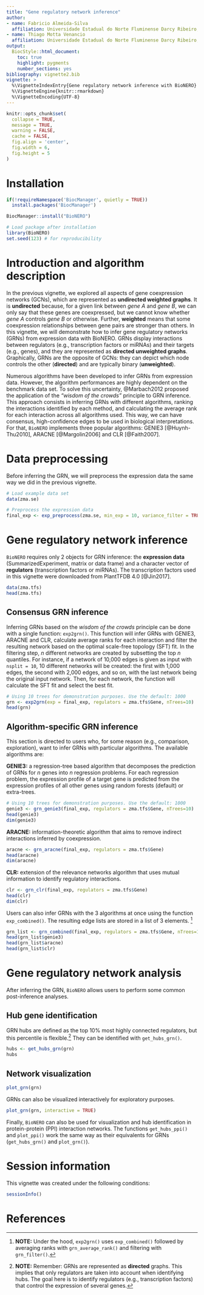 ```yaml
---
title: "Gene regulatory network inference"
author: 
- name: Fabricio Almeida-Silva
  affiliation: Universidade Estadual do Norte Fluminense Darcy Ribeiro, RJ, Brazil
- name: Thiago Motta Venancio
  affiliation: Universidade Estadual do Norte Fluminense Darcy Ribeiro, RJ, Brazil
output: 
  BiocStyle::html_document:
    toc: true
    highlight: pygments
    number_sections: yes
bibliography: vignette2.bib
vignette: >
  %\VignetteIndexEntry{Gene regulatory network inference with BioNERO}
  %\VignetteEngine{knitr::rmarkdown}
  %\VignetteEncoding{UTF-8}
---
```


```r
knitr::opts_chunk$set(
  collapse = TRUE,
  message = TRUE,
  warning = FALSE,
  cache = FALSE,
  fig.align = 'center',
  fig.width = 6,
  fig.height = 5
)
```

# Installation

```r
if(!requireNamespace('BiocManager', quietly = TRUE))
  install.packages('BiocManager')

BiocManager::install("BioNERO")
```

```r
# Load package after installation
library(BioNERO)
set.seed(123) # for reproducibility
```


# Introduction and algorithm description

In the previous vignette, we explored all aspects of gene coexpression networks (GCNs), which are represented as **undirected weighted graphs**. It is **undirected** because, for a given link between *gene A* and *gene B*, we can only say that these genes are coexpressed, but we cannot know whether *gene A* controls *gene B* or otherwise. Further, **weighted** means that some coexpression relationships between gene pairs are stronger than others. In this vignette, we will demonstrate how to infer gene regulatory networks (GRNs) from expression data with BioNERO. GRNs display interactions between regulators (e.g., transcription factors or miRNAs) and their targets (e.g., genes), and they are represented as **directed unweighted graphs**. Graphically, GRNs are the opposite of GCNs: they can depict which node controls the other (**directed**) and are typically binary (**unweighted**). 

Numerous algorithms have been developed to infer GRNs from expression data. However, the algorithm performances are highly dependent on the benchmark data set. To solve this uncertainty, @Marbach2012 proposed the application of the *"wisdom of the crowds"* principle to GRN inference. This approach consists in inferring GRNs with different algorithms, ranking the interactions identified by each method, and calculating the average rank for each interaction across all algorithms used. This way, we can have consensus, high-confidence edges to be used in biological interpretations. For that, `BioNERO` implements three popular algorithms: GENIE3 [@Huynh-Thu2010], ARACNE [@Margolin2006] and CLR [@Faith2007].


# Data preprocessing

Before inferring the GRN, we will preprocess the expression data the same way we did in the previous vignette.

```r
# Load example data set
data(zma.se)

# Preprocess the expression data
final_exp <- exp_preprocess(zma.se, min_exp = 10, variance_filter = TRUE, n=2000)
```


# Gene regulatory network inference

`BioNERO` requires only 2 objects for GRN inference: the **expression data** (SummarizedExperiment, matrix or data frame) and a character vector of **regulators** (transcription factors or miRNAs). The transcription factors used in this vignette were downloaded from PlantTFDB 4.0 [@Jin2017].

```r
data(zma.tfs)
head(zma.tfs)
```

## Consensus GRN inference

Inferring GRNs based on the *wisdom of the crowds* principle can be done with a single function: `exp2grn()`. This function will infer GRNs with GENIE3, ARACNE and CLR, calculate average ranks for each interaction and filter the resulting network based on the optimal scale-free topology (SFT) fit. In the filtering step, *n* different networks are created by subsetting the top *n* quantiles. For instance, if a network of 10,000 edges is given as input with `nsplit = 10`, 10 different networks will be created: the first with 1,000 edges, the second with 2,000 edges, and so on, with the last network being the original input network. Then, for each network, the function will calculate the SFT fit and select the best fit.

```r
# Using 10 trees for demonstration purposes. Use the default: 1000
grn <- exp2grn(exp = final_exp, regulators = zma.tfs$Gene, nTrees=10)
head(grn)
```


## Algorithm-specific GRN inference

This section is directed to users who, for some reason (e.g., comparison, exploration), want to infer GRNs with particular algorithms. The available algorithms are:

**GENIE3:** a regression-tree based algorithm that decomposes the prediction of GRNs for *n* genes into *n* regression problems. For each regression problem, the expression profile of a target gene is predicted from the expression profiles of all other genes using random forests (default) or extra-trees.

```r
# Using 10 trees for demonstration purposes. Use the default: 1000
genie3 <- grn_genie3(final_exp, regulators = zma.tfs$Gene, nTrees=10)
head(genie3)
dim(genie3)
```


**ARACNE:** information-theoretic algorithm that aims to remove indirect interactions inferred by coexpression.

```r
aracne <- grn_aracne(final_exp, regulators = zma.tfs$Gene)
head(aracne)
dim(aracne)
```


**CLR:** extension of the relevance networks algorithm that uses mutual information to identify regulatory interactions.

```r
clr <- grn_clr(final_exp, regulators = zma.tfs$Gene)
head(clr)
dim(clr)
```


Users can also infer GRNs with the 3 algorithms at once using the function `exp_combined()`. The resulting edge lists are stored in a list of 3 elements. [^1]

[^1]: **NOTE:** Under the hood, `exp2grn()` uses `exp_combined()` followed by averaging ranks with `grn_average_rank()` and filtering with `grn_filter()`.

```r
grn_list <- grn_combined(final_exp, regulators = zma.tfs$Gene, nTrees=10)
head(grn_list$genie3)
head(grn_list$aracne)
head(grn_list$clr)
```

# Gene regulatory network analysis

After inferring the GRN, `BioNERO` allows users to perform some common post-inference analyses.

## Hub gene identification

GRN hubs are defined as the top 10% most highly connected regulators, but this percentile is flexible.[^2] They can be identified with `get_hubs_grn()`. 

[^2]: **NOTE:** Remember: GRNs are represented as **directed** graphs. This implies that only regulators are taken into account when identifying hubs. The goal here is to identify regulators (e.g., transcription factors) that control the expression of several genes.

```r
hubs <- get_hubs_grn(grn)
hubs
```

## Network visualization


```r
plot_grn(grn)
```

GRNs can also be visualized interactively for exploratory purposes.

```r
plot_grn(grn, interactive = TRUE)
```

Finally, `BioNERO` can also be used for visualization and hub identification in protein-protein (PPI) interaction networks. The functions `get_hubs_ppi()` and `plot_ppi()` work the same way as their equivalents for GRNs (`get_hubs_grn()` and `plot_grn()`).


# Session information {.unnumbered}

This vignette was created under the following conditions:

```r
sessionInfo()
```

# References
